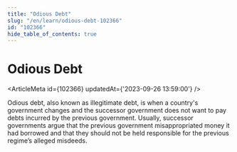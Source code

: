 ```yaml
---
title: "Odious Debt"
slug: "/en/learn/odious-debt-102366"
id: "102366"
hide_table_of_contents: true
---
```



# Odious Debt

<ArticleMeta id={102366} updatedAt={'2023-09-26 13:59:00'} />
<div className='border-solid border-b border-t-0 my-4 border-[var(--ifm-color-gray-300)]' />

Odious debt, also known as illegitimate debt, is when a country's government changes and the successor government does not want to pay debts incurred by the previous government. Usually, successor governments argue that the previous government misappropriated money it had borrowed and that they should not be held responsible for the previous regime’s alleged misdeeds.
